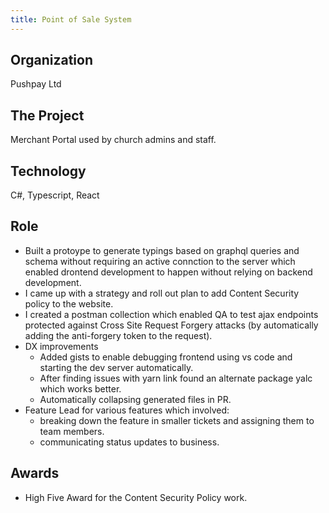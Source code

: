 ```yaml
---
title: Point of Sale System
---
```


## Organization

Pushpay Ltd

## The Project

Merchant Portal used by church admins and staff.

## Technology

C#, Typescript, React

## Role

-   Built a protoype to generate typings based on graphql queries and schema without requiring an active connction to
    the server which enabled drontend development to happen without relying on backend development.
-   I came up with a strategy and roll out plan to add Content Security policy to the website.
-   I created a postman collection which enabled QA to test ajax endpoints protected against Cross Site Request Forgery
    attacks (by automatically adding the anti-forgery token to the request).
-   DX improvements
    -   Added gists to enable debugging frontend using vs code and starting the dev server automatically.
    -   After finding issues with yarn link found an alternate package yalc which works better.
    -   Automatically collapsing generated files in PR.
-   Feature Lead for various features which involved:
    -   breaking down the feature in smaller tickets and assigning them to team members.
    -   communicating status updates to business.

## Awards

-   High Five Award for the Content Security Policy work.
